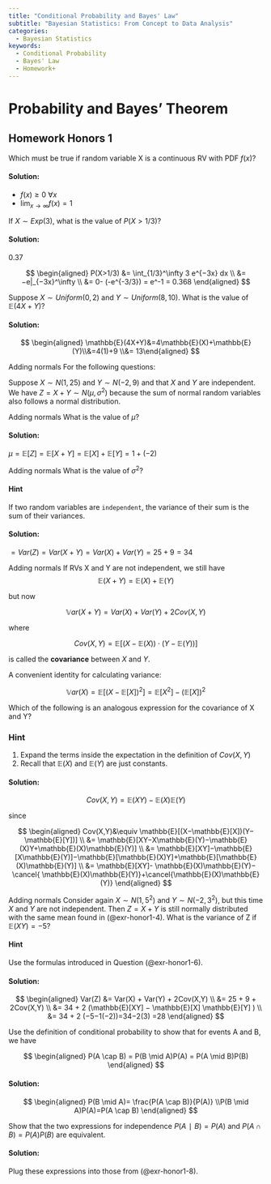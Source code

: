 ```yaml
---
title: "Conditional Probability and Bayes' Law"
subtitle: "Bayesian Statistics: From Concept to Data Analysis"
categories:
  - Bayesian Statistics
keywords:
  - Conditional Probability
  - Bayes' Law
  - Homework+
---
```


# Probability and Bayes' Theorem

## Homework Honors 1

::: {#exr-honor1-1}
Which must be true if random variable X is a continuous RV with PDF $f(x)$?
:::

::: {.solution .callout-tip collapse="true"}
#### Solution:

-   $f(x) \ge 0 \: \forall x$
-   $\lim_{x \to \infty} f(x)=1$
:::

::: {#exr-honor1-2}
If $X∼Exp(3)$, what is the value of $P(X>1/3)$?
:::

::: {.solution .callout-tip collapse="true"}
#### Solution:

0.37

$$
\begin{aligned}
P(X>1/3) &= \int_{1/3}^\infty 3 e^{−3x} dx \\ &= −e|_{−3x}^\infty \\ &= 0- (-e^{-3/3}) = e^-1 = 0.368 \end{aligned}
$$
:::

::: {#exr-honor1-3}
Suppose $X∼Uniform(0,2)$ and $Y∼Uniform(8,10)$. What is the value of $\mathbb{E}(4X+Y)$?
:::

::: {.solution .callout-tip collapse="true"}
#### Solution:

$$
\begin{aligned} \mathbb{E}(4X+Y)&=4\mathbb{E}(X)+\mathbb{E}(Y)\\&=4(1)+9 \\&= 13\end{aligned} 
$$
:::

[Adding normals]{.column-margin} For the following questions:

Suppose $X∼N(1,25)$ and $Y∼N(−2,9)$ and that $X$ and $Y$ are independent. 
We have $Z=X+Y∼N(μ,σ^2)$ because the sum of normal random variables also follows a normal distribution.

::: {#exr-honor1-4}
[Adding normals]{.column-margin} What is the value of $\mu$?
:::

::: {.solution .callout-tip collapse="true"}
#### Solution:

$\mu=\mathbb{E}[Z]=\mathbb{E}[X+Y]=\mathbb{E}[X]+\mathbb{E}[Y]=1+(−2)$
:::

::: {#exr-honor1-5}
[Adding normals]{.column-margin} What is the value of $σ^2$?
:::

::: {.callout-note collapse="true"}
#### Hint

If two random variables are `independent`, the variance of their sum is the sum of their variances.
:::

::: {.solution .callout-tip collapse="true"}
#### Solution:

$=Var(Z)=Var(X+Y)=Var(X)+Var(Y)=25+9=34$
:::

::: {#exr-honor1-6}
[Adding normals]{.column-margin} If RVs X and Y are not independent, we still have 
$$
\mathbb{E}(X+Y)=\mathbb{E}(X)+\mathbb{E}(Y)
$$

but now 

$$
\mathbb{V}ar(X+Y)=Var(X)+Var(Y)+2 Cov(X, Y)
$$

where 

$$
Cov(X, Y)=\mathbb{E}[(X−\mathbb{E}(X))\cdot(Y−\mathbb{E}(Y))]
$$

is called the **covariance** between $X$ and $Y$.

::: {.callout-important}
A convenient identity for calculating variance: 

$$
\mathbb{V}ar(X) = \mathbb{E}[(X−\mathbb{E}[X])^2 ]=\mathbb{E}[X^2]−(\mathbb{E}[X])^2
$$
:::

Which of the following is an analogous expression for the covariance of X and Y?
:::

::: {.callout-note collapse="true"}
### Hint

1.  Expand the terms inside the expectation in the definition of $Cov(X, Y)$
2.  Recall that $\mathbb{E}(X)$ and $\mathbb{E}(Y)$ are just constants.
:::

::: {.solution .callout-tip collapse="true"}
#### Solution:

$$
Cov(X,Y) = \mathbb{E}(XY)−\mathbb{E}(X)\mathbb{E}(Y)
$$

since

$$
\begin{aligned}
    Cov(X,Y)&\equiv \mathbb{E}[(X−\mathbb{E}[X])(Y−\mathbb{E}[Y])] \\
            &= \mathbb{E}[XY−X\mathbb{E}(Y)−\mathbb{E}(X)Y+\mathbb{E}(X)\mathbb{E}(Y)] \\
            &= \mathbb{E}[XY]−\mathbb{E}[X\mathbb{E}(Y)]−\mathbb{E}[\mathbb{E}(X)Y]+\mathbb{E}[\mathbb{E}(X)\mathbb{E}(Y)] \\
            &= \mathbb{E}[XY]-  \mathbb{E}(X)\mathbb{E}(Y)− \cancel{ \mathbb{E}(X)\mathbb{E}(Y)}+\cancel{\mathbb{E}(X)\mathbb{E}(Y)} 
\end{aligned}
$$
:::

::: {#exr-honor1-7}
[Adding normals]{.column-margin} Consider again $X∼N(1,5^2)$ and $Y∼N(−2,3^2)$, but this time $X$ and $Y$ are not independent. Then $Z=X+Y$ is still normally distributed with the same mean found in (@exr-honor1-4). What is the variance of Z if $\mathbb{E}(XY)=−5$?
:::

::: {.callout-note collapse="true"}
#### Hint

Use the formulas introduced in Question (@exr-honor1-6).
:::

::: {.solution .callout-tip collapse="true"}
#### Solution:

$$
\begin{aligned}
Var(Z) &= Var(X) + Var(Y) + 2Cov(X,Y) \\ &= 25 + 9 + 2Cov(X,Y) \\ &= 34 + 2 (\mathbb{E}[XY] − \mathbb{E}[X] \mathbb{E}[Y] ) \\  &= 34 + 2 (−5−1(−2))=34−2(3) =28 
\end{aligned}
$$
:::

::: {#exr-honor1-8}
Use the definition of conditional probability to show that for events A and B, we have

$$
\begin{aligned}
P(A \cap B) = P(B \mid A)P(A) = P(A \mid B)P(B)
\end{aligned}
$$
:::

::: {.solution .callout-tip collapse="true"}
#### Solution:

$$
\begin{aligned}
P(B \mid A)= \frac{P(A \cap B)}{P(A)} \\P(B \mid A)P(A)=P(A \cap B) 
\end{aligned}
$$
:::

::: {#exr-honor1-9}
Show that the two expressions for independence $P(A∣B)=P(A)$ and $P(A∩B) = P(A)P(B)$ are equivalent.
:::

::: {.solution .callout-tip collapse="true"}
#### Solution:

Plug these expressions into those from (@exr-honor1-8).
:::
